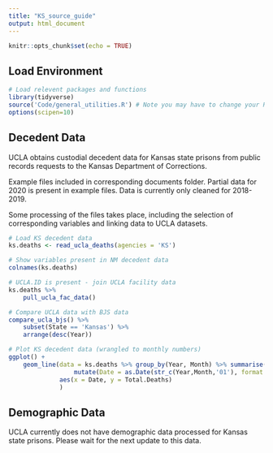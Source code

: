 ```yaml
---
title: "KS_source_guide"
output: html_document
---
```


```r
knitr::opts_chunk$set(echo = TRUE)
```

## Load Environment

```r
# Load relevent packages and functions
library(tidyverse)
source('Code/general_utilities.R') # Note you may have to change your Rmarkdown option for evaluate chunks to project instead of document
options(scipen=10)
```

## Decedent Data

UCLA obtains custodial decedent data for Kansas state prisons from public records requests to the Kansas Department of Corrections.

Example files included in corresponding documents folder. Partial data for 2020 is present in example files. Data is currently only cleaned for 2018-2019.

Some processing of the files takes place, including the selection of corresponding variables and linking data 
to UCLA datasets. 

```r
# Load KS decedent data
ks.deaths <- read_ucla_deaths(agencies = 'KS')

# Show variables present in NM decedent data
colnames(ks.deaths)

# UCLA.ID is present - join UCLA facility data
ks.deaths %>%
    pull_ucla_fac_data()

# Compare UCLA data with BJS data
compare_ucla_bjs() %>%
    subset(State == 'Kansas') %>%
    arrange(desc(Year))

# Plot KS decedent data (wrangled to monthly numbers)
ggplot() +
    geom_line(data = ks.deaths %>% group_by(Year, Month) %>% summarise(Total.Deaths = n()) %>% 
                  mutate(Date = as.Date(str_c(Year,Month,'01'), format = '%Y%B%d')),
              aes(x = Date, y = Total.Deaths)
              )

```


## Demographic Data

UCLA currently does not have demographic data processed for Kansas state prisons. Please wait for the next update to this data. 


